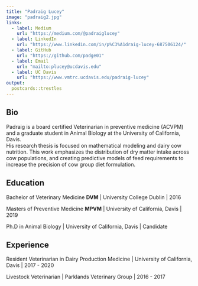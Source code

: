 ```yaml
---
title: "Padraig Lucey"
image: "padraig2.jpg"
links:
  - label: Medium
    url: "https://medium.com/@padraiglucey"
  - label: LinkedIn
    url: "https://www.linkedin.com/in/p%C3%A1draig-lucey-687506124/"
  - label: GitHub
    url: "https://github.com/padge01"
  - label: Email
    url: "mailto:plucey@ucdavis.edu"
  - label: UC Davis
    url: "https://www.vmtrc.ucdavis.edu/padraig-lucey"
output:
  postcards::trestles
---
```

 
## Bio 
Padraig is a board certified Veterinarian in preventive medicine (ACVPM) and a graduate student in Animal Biology at the University of California, Davis.  
His research thesis is focused on mathematical modeling and dairy cow nutrition. This work emphasizes the distribution of dry matter intake across cow populations, and creating predictive models of feed requirements to increase the precision of cow group diet formulation.
  
  
## Education
Bachelor of Veterinary Medicine __DVM__ | University College Dublin | 2016    
    
Masters of Preventive Medicine __MPVM__ | University of California, Davis | 2019  
  
Ph.D in Animal Biology | University of California, Davis | Candidate  
  
  
  
## Experience 

Resident Veterinarian in Dairy Production Medicine | University of California, Davis | 2017 - 2020  
  
Livestock Veterinarian | Parklands Veterinary Group | 2016 - 2017
